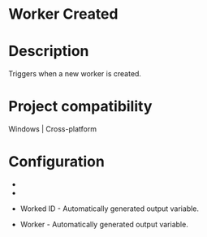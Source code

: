 ﻿# Worker Created

# Description

Triggers when a new worker is created.

# Project compatibility

Windows | Cross-platform

# Configuration

* 
* 





* Worked ID - Automatically generated output variable.
* Worker - Automatically generated output variable.
